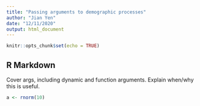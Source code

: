 ---
title: "Passing arguments to demographic processes"
author: "Jian Yen"
date: "12/11/2020"
output: html_document
---

```{r setup, include=FALSE}
knitr::opts_chunk$set(echo = TRUE)
```

## R Markdown

Cover args, including dynamic and function arguments. Explain when/why this is useful.

```{r}
a <- rnorm(10)
```
